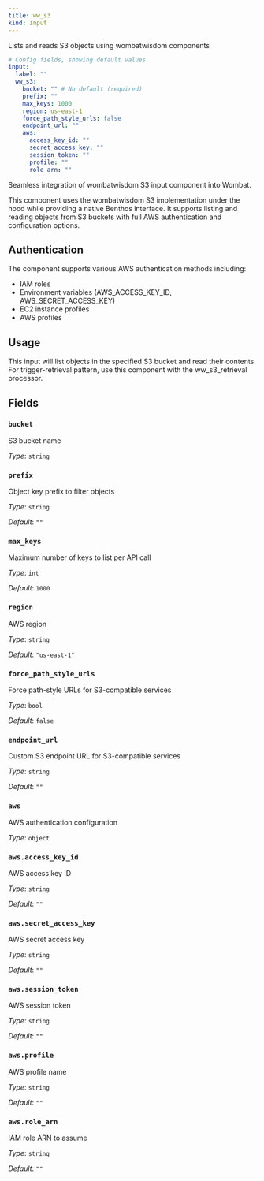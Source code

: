 ```yaml
---
title: ww_s3
kind: input
---
```


Lists and reads S3 objects using wombatwisdom components

```yml
# Config fields, showing default values
input:
  label: ""
  ww_s3:
    bucket: "" # No default (required)
    prefix: ""
    max_keys: 1000
    region: us-east-1
    force_path_style_urls: false
    endpoint_url: ""
    aws:
      access_key_id: ""
      secret_access_key: ""
      session_token: ""
      profile: ""
      role_arn: ""
```

Seamless integration of wombatwisdom S3 input component into Wombat.

This component uses the wombatwisdom S3 implementation under the hood while providing
a native Benthos interface. It supports listing and reading objects from S3 buckets
with full AWS authentication and configuration options.

## Authentication

The component supports various AWS authentication methods including:
- IAM roles
- Environment variables (AWS_ACCESS_KEY_ID, AWS_SECRET_ACCESS_KEY)
- EC2 instance profiles  
- AWS profiles

## Usage

This input will list objects in the specified S3 bucket and read their contents.
For trigger-retrieval pattern, use this component with the ww_s3_retrieval processor.


## Fields

### `bucket`

S3 bucket name


*Type*: `string`


### `prefix`

Object key prefix to filter objects


*Type*: `string`

*Default*: `""`

### `max_keys`

Maximum number of keys to list per API call


*Type*: `int`

*Default*: `1000`

### `region`

AWS region


*Type*: `string`

*Default*: `"us-east-1"`

### `force_path_style_urls`

Force path-style URLs for S3-compatible services


*Type*: `bool`

*Default*: `false`

### `endpoint_url`

Custom S3 endpoint URL for S3-compatible services


*Type*: `string`

*Default*: `""`

### `aws`

AWS authentication configuration


*Type*: `object`


### `aws.access_key_id`

AWS access key ID


*Type*: `string`

*Default*: `""`

### `aws.secret_access_key`

AWS secret access key


*Type*: `string`

*Default*: `""`

### `aws.session_token`

AWS session token


*Type*: `string`

*Default*: `""`

### `aws.profile`

AWS profile name


*Type*: `string`

*Default*: `""`

### `aws.role_arn`

IAM role ARN to assume


*Type*: `string`

*Default*: `""`


